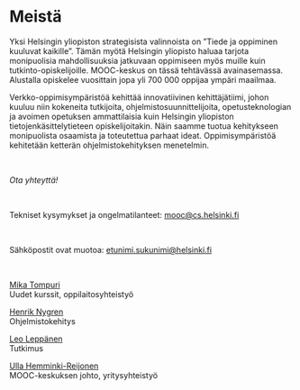 # Meistä

Yksi Helsingin yliopiston strategisista valinnoista on ”Tiede ja oppiminen kuuluvat kaikille”. Tämän myötä Helsingin yliopisto haluaa tarjota monipuolisia mahdollisuuksia jatkuvaan oppimiseen myös muille kuin tutkinto-opiskelijoille. MOOC-keskus on tässä tehtävässä avainasemassa. Alustalla opiskelee vuosittain jopa yli 700 000 oppijaa ympäri maailmaa.

Verkko-oppimisympäristöä kehittää innovatiivinen kehittäjätiimi, johon kuuluu niin kokeneita tutkijoita, ohjelmistosuunnittelijoita, opetusteknologian ja avoimen opetuksen ammattilaisia kuin Helsingin yliopiston tietojenkäsittelytieteen opiskelijoitakin. Näin saamme tuotua kehitykseen monipuolista osaamista ja toteutettua parhaat ideat. Oppimisympäristöä kehitetään ketterän ohjelmistokehityksen menetelmin.

<br />

*Ota yhteyttä!*

<br />

Tekniset kysymykset ja ongelmatilanteet: [mooc@cs.helsinki.fi](mailto:mooc@cs.helsinki.fi)

<br />

Sähköpostit ovat muotoa: etunimi.sukunimi@helsinki.fi

<br />

[Mika Tompuri](https://www.helsinki.fi/fi/tutustu-meihin/ihmiset/henkilohaku/mika-tompuri-9411181)<br />
Uudet kurssit, oppilaitosyhteistyö

[Henrik Nygren](https://www.helsinki.fi/fi/tutustu-meihin/ihmiset/henkilohaku/henrik-nygren-9363993)<br />
Ohjelmistokehitys

[Leo Leppänen](https://researchportal.helsinki.fi/fi/persons/leo-leppänen)<br />
Tutkimus

[Ulla Hemminki-Reijonen](https://www.helsinki.fi/fi/tutustu-meihin/ihmiset/henkilohaku/ulla-hemminki-reijonen-9094291)<br />
MOOC-keskuksen johto, yritysyhteistyö

